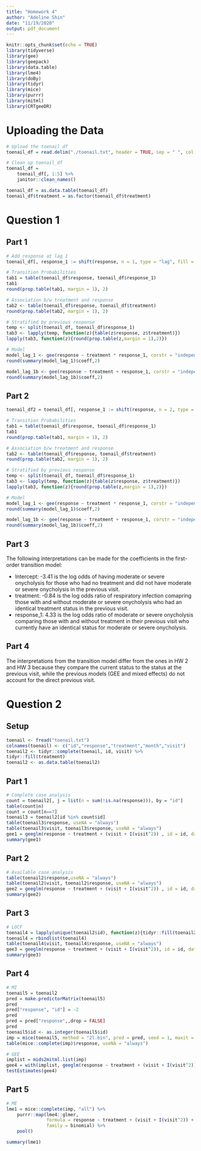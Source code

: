 ```yaml
---
title: "Homework 4"
author: "Adeline Shin"
date: "11/19/2020"
output: pdf_document
---
```


```r
knitr::opts_chunk$set(echo = TRUE)
library(tidyverse)
library(gee)
library(geepack)
library(data.table)
library(lme4)
library(doBy)
library(tidyr)
library(mice)
library(purrr)
library(mitml)
library(CRTgeeDR)
```

# Uploading the Data
```r
# Upload the toenail df
toenail_df = read.delim("./toenail.txt", header = TRUE, sep = " ", col.names = c("Subject ID", "Response", "Treatment", "Month", "Visit", "X1", "X2", "X3"))

# Clean up toenail_df
toenail_df =
    toenail_df[, 1:5] %>% 
    janitor::clean_names()

toenail_df = as.data.table(toenail_df)
toenail_df$treatment = as.factor(toenail_df$treatment)
```

# Question 1
## Part 1
```r
# Add response at lag 1
toenail_df[, response_1 := shift(response, n = 1, type = "lag", fill = NA), by = "subject_id"]

# Transition Probabilities
tab1 = table(toenail_df$response, toenail_df$response_1)
tab1
round(prop.table(tab1, margin = 1), 2)

# Association b/w treatment and response
tab2 <- table(toenail_df$response, toenail_df$treatment)
round(prop.table(tab2, margin = 1), 2)

# Stratified by previous response
temp <- split(toenail_df, toenail_df$response_1)
tab3 <- lapply(temp, function(z){table(z$response, z$treatment)})
lapply(tab3, function(z){round(prop.table(z,margin = 1),2)})

# Model
model_lag_1 <- gee(response ~ treatment * response_1, corstr = "independence",family = binomial("logit"), id = subject_id, data = toenail_df)
round(summary(model_lag_1)$coeff,2)

model_lag_1b <- gee(response ~ treatment + response_1, corstr = "independence",family = binomial("logit"), id = subject_id, data = toenail_df)
round(summary(model_lag_1b)$coeff,2)
```

## Part 2
```r
toenail_df2 = toenail_df[, response_1 := shift(response, n = 2, type = "lag", fill = NA), by = "subject_id"]

# Transition Probabilities
tab1 = table(toenail_df$response, toenail_df$response_1)
tab1
round(prop.table(tab1, margin = 1), 2)

# Association b/w treatment and response
tab2 <- table(toenail_df$response, toenail_df$treatment)
round(prop.table(tab2, margin = 1), 2)

# Stratified by previous response
temp <- split(toenail_df, toenail_df$response_1)
tab3 <- lapply(temp, function(z){table(z$response, z$treatment)})
lapply(tab3, function(z){round(prop.table(z,margin = 1),2)})

# Model
model_lag_1 <- gee(response ~ treatment * response_1, corstr = "independence",family = binomial("logit"), id = subject_id, data = toenail_df)
round(summary(model_lag_1)$coeff,2)

model_lag_1b <- gee(response ~ treatment + response_1, corstr = "independence",family = binomial("logit"), id = subject_id, data = toenail_df)
round(summary(model_lag_1b)$coeff,2)
```

## Part 3
The following interpretations can be made for the coefficients in the first-order transition model: 

* Intercept: -3.41 is the log odds of having moderate or severe onycholysis for those who had no treatment and did not have moderate or severe onycholysis in the previous visit.
* treatment: -0.84 is the log odds ratio of respiratory infection comapring those with and without moderate or severe onycholysis who had an identical treatment status in the previous visit.
* response_1: 4.33 is the log odds ratio of moderate or severe onycholysis comparing those with and without treatment in their previous visit who currently have an identical status for moderate or severe onycholysis.

## Part 4
The interpretations from the transition model differ from the ones in HW 2 and HW 3 because they compare the current status to the status at the previous visit, while the previous models (GEE and mixed effects) do not account for the direct previous visit.

# Question 2
## Setup
```r
toenail <- fread("toenail.txt")
colnames(toenail) <- c("id","response","treatment","month","visit")
toenail2 <- tidyr::complete(toenail, id, visit) %>%
tidyr::fill(treatment)
toenail2 <- as.data.table(toenail2)
```

## Part 1
```r
# Complete case analysis 
count = toenail2[, j = list(n = sum(!is.na(response))), by = "id"]
table(count$n)
count = count[n==7]
toenail3 = toenail2[id %in% count$id]
table(toenail3$response, useNA = "always")
table(toenail3$visit, toenail3$response, useNA = "always")
gee1 = geeglm(response ~ treatment + (visit + I(visit^2)) , id = id, data = toenail3, family = binomial(link = "logit"), corstr = "unstructured")
summary(gee1)
```

## Part 2
```r
# Available case analysis 
table(toenail2$response,useNA = "always")
table(toenail2$visit, toenail2$response, useNA = "always")
gee2 = geeglm(response ~ treatment + (visit + I(visit^2)) , id = id, data = toenail2, family = binomial(link = "logit"), corstr = "unstructured")
summary(gee2)
```

## Part 3
```r
# LOCF
toenail4 = lapply(unique(toenail2$id), function(z){tidyr::fill(toenail2[id == z], treatment)})
toenail4 = rbindlist(toenail4)
table(toenail4$visit, toenail4$response, useNA = "always")
gee3 = geeglm(response ~ treatment + (visit + I(visit^2)), id = id, data = toenail4, family = binomial(link = "logit"), corstr = "unstructured")
summary(gee3)
```

## Part 4
```r
# MI 
toenail5 = toenail2
pred = make.predictorMatrix(toenail5)
pred 
pred["response", "id"] = -2
pred
pred = pred["response",,drop = FALSE]
pred
toenail5$id <- as.integer(toenail5$id)
imp = mice(toenail5, method = "2l.bin", pred = pred, seed = 1, maxit = 1, m = 5, print = FALSE, blocks = list(c("response")))
table(mice::complete(imp)$response, useNA = "always")

# GEE
implist = mids2mitml.list(imp)
gee4 = with(implist, geeglm(response ~ treatment + (visit + I(visit^2)), id = id, family = binomial, corstr = "unstructured"))
testEstimates(gee4)
```

## Part 5
```r
# ME
lme1 = mice::complete(imp, "all") %>%
    purrr::map(lme4::glmer,
               formula = response ~ treatment + (visit + I(visit^2)) + (1 | id),
               family = binomial) %>%
    pool()

summary(lme1)
```
